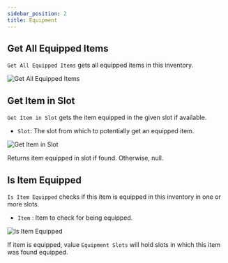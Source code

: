 ```yaml
---
sidebar_position: 2
title: Equipment
---
```



## Get All Equipped Items

`Get All Equipped Items` gets all equipped items in this inventory.

![Get All Equipped Items](_static/img/equipment/get-all-equipped-items.png)

## Get Item in Slot

`Get Item in Slot` gets the item equipped in the given slot if available.
* `Slot`: The slot from which to potentially get an equipped item.

![Get Item in Slot](_static/img/equipment/get-item-in-slot.png)

Returns item equipped in slot if found. Otherwise, null.

## Is Item Equipped

`Is Item Equipped` checks if this item is equipped in this inventory in one or more slots.
* `Item` : Item to check for being equipped.

![Is Item Equipped](_static/img/equipment/is-item-equipped.png)

If item is equipped, value `Equipment Slots` will hold slots in which this item was found equipped.